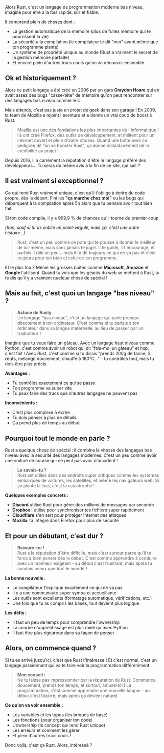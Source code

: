 Alors Rust, c'est un langage de programmation moderne bas niveau, imaginé pour être à la fois rapide, sûr et fiable.

Il comprend plein de choses dont :

- La gestion automatique de la mémoire (plus de fuites mémoire qui te pourrissent la vie)
- La sécurité à la compilation (le compilateur te dit "non" avant même que ton programme plante)
- Un système de propriété unique au monde (Rust a vraiment le secret de la gestion mémoire parfaite)
- Et encore plein d'autres trucs cools qu'on va découvrir ensemble

## Ok et historiquement ?

Alors ce petit langage a été créé en 2006 par un gars **Graydon Hoare** qui en avait assez des bugs "casse-tête" de mémoire qu'on peut rencontrer sur des langages bas niveau comme le C.

Mais attends, c'est pas juste un projet de geek dans son garage ! En 2009, la team de Mozilla a rejoint l'aventure et a donné un vrai coup de boost à Rust.

> Mozilla est une des fondations les plus importantes de l'informatique ! Ils ont créé Firefox, des outils de développement, et militent pour un internet ouvert et plein d'autre choses. Quand une boîte avec ce pedigree dit "on va booster Rust", ça donne instantanément de la crédibilité au projet !

Depuis 2016, il a carrément la réputation d'être le langage préféré des développeurs… Tu seras du même avis à la fin de ce site, qui sait ?

## Il est vraiment si exceptionnel ?

Ce qui rend Rust vraiment unique, c'est qu'il t'oblige à écrire du code propre, dès le départ. Fini les **"ça marche chez moi"** ou les bugs qui débarquent à la compilation après 5h alors que tu pensais avoir tout bien fait.

Si ton code compile, il y a 999,9 % de chances qu'il tourne du premier coup

*(bon, sauf si tu as oublié un point-virgule, mais ça, c'est une autre histoire…)*

> Rust, c'est un peu comme ce pote qui te pousse à donner le meilleur de toi-même, mais sans jamais te juger. Il te guide, il t'encourage, et parfois il râle un peu… mais il te dit toujours ce qui ne va pas et c'est toujours pour ton bien et celui de ton programme.

Et le plus fou ? Même les grosses boîtes comme **Microsoft**, **Amazon** et **Google** l'utilisent. Quand tu vois que les géants du web se mettent à Rust, tu te dis qu'il y a vraiment quelque chose de spécial !

## Mais au fait, c'est quoi un langage "bas niveau" ?

> **Astuce de Rusty**  
> Un langage "bas niveau", c'est un langage qui parle presque directement à ton ordinateur. C'est comme si tu parlais à ton ordinateur dans sa langue maternelle, au lieu de passer par un traducteur !

Imagine que tu veux faire un gâteau. Avec un langage haut niveau comme Python, c'est comme avoir un robot qui dit "fais-moi un gâteau" et hop, c'est fait ! Avec Rust, c'est comme si tu disais "prends 200g de farine, 3 œufs, mélange doucement, chauffe à 180°C..." - tu contrôles tout, mais tu dois être plus précis.

**Avantages :**
- Tu contrôles exactement ce qui se passe
- Ton programme va super vite
- Tu peux faire des trucs que d'autres langages ne peuvent pas

**Inconvénients :**
- C'est plus complexe à écrire
- Tu dois penser à plus de détails
- Ça prend plus de temps au début

## Pourquoi tout le monde en parle ?

Rust a quelque chose de spécial : il combine la vitesse des langages bas niveau avec la sécurité des langages modernes. C'est un peu comme avoir une voiture de course qui ne peut pas avoir d'accident !

> **Le savais-tu ?**  
> Rust est utilisé dans des endroits super critiques comme les systèmes embarqués de voitures, les satellites, et même les navigateurs web. Si ça plante là-bas, c'est la catastrophe !

**Quelques exemples concrets :**
- **Discord** utilise Rust pour gérer des millions de messages par seconde
- **Dropbox** l'utilise pour synchroniser tes fichiers super rapidement
- **Cloudflare** s'en sert pour protéger internet des attaques
- **Mozilla** l'a intégré dans Firefox pour plus de sécurité

## Et pour un débutant, c'est dur ?

> **Rassure-toi !**  
> Rust a la réputation d'être difficile, mais c'est surtout parce qu'il te force à bien penser dès le début. C'est comme apprendre à conduire avec un moniteur exigeant - au début c'est frustrant, mais après tu conduis mieux que tout le monde !

**La bonne nouvelle :**
- Le compilateur t'explique exactement ce qui ne va pas
- Il y a une communauté super sympa et accueillante
- Les outils sont excellents (formatage automatique, vérifications, etc.)
- Une fois que tu as compris les bases, tout devient plus logique

**Les défis :**
- Il faut un peu de temps pour comprendre l'ownership
- La courbe d'apprentissage est plus raide qu'avec Python
- Il faut être plus rigoureux dans sa façon de penser

## Alors, on commence quand ?

Si tu es arrivé jusqu'ici, c'est que Rust t'intéresse ! Et c'est normal, c'est un langage passionnant qui va te faire voir la programmation différemment.

> **Mon conseil :**  
> Ne te laisse pas impressionner par la réputation de Rust. Commence doucement, prends ton temps, et surtout, amuse-toi ! La programmation, c'est comme apprendre une nouvelle langue - au début c'est bizarre, mais après ça devient naturel.

**Ce qu'on va voir ensemble :**
- Les variables et les types (les briques de base)
- Les fonctions (pour organiser ton code)
- L'ownership (le concept qui rend Rust unique)
- Les erreurs et comment les gérer
- Et plein d'autres trucs cools !

Donc voilà, c'est ça Rust. Alors, intéressé ?
